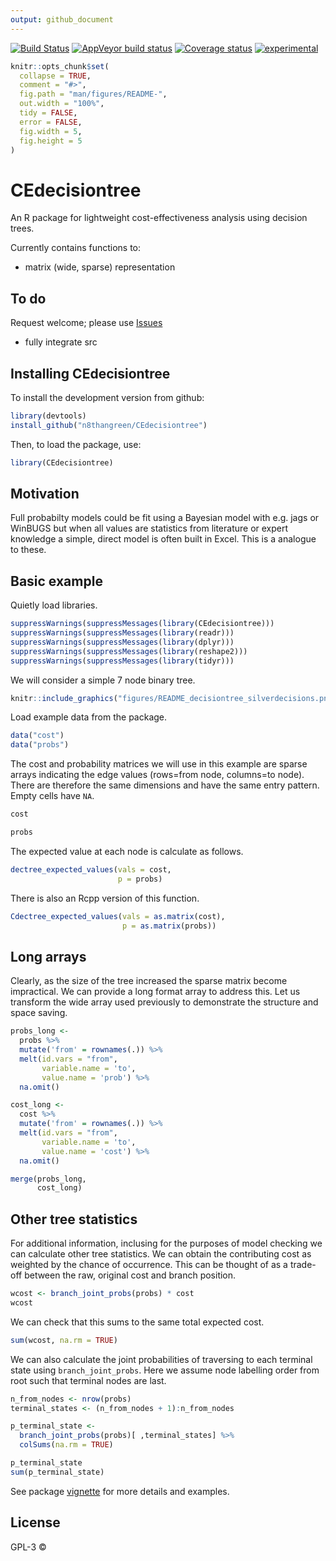 ```yaml
---
output: github_document
---
```


[![Build Status](https://travis-ci.org/n8thangreen/QALY.svg?branch=master)](https://travis-ci.org/n8thangreen/CEdecisiontree)
[![AppVeyor build status](https://ci.appveyor.com/api/projects/status/github/n8thangreen/QALY?branch=master&svg=true)](https://ci.appveyor.com/project/n8thangreen/CEdecisiontree)
[![Coverage status](https://codecov.io/gh/n8thangreen/QALY/branch/master/graph/badge.svg)](https://codecov.io/github/n8thangreen/CEdecisiontree?branch=master)
[![experimental](http://badges.github.io/stability-badges/dist/experimental.svg)](http://github.com/badges/stability-badges)


<!-- README.md is generated from README.Rmd. Please edit that file -->

```r
knitr::opts_chunk$set(
  collapse = TRUE,
  comment = "#>",
  fig.path = "man/figures/README-",
  out.width = "100%",
  tidy = FALSE,
  error = FALSE,
  fig.width = 5,
  fig.height = 5
)
```
# CEdecisiontree

An R package for lightweight cost-effectiveness analysis using decision trees.

Currently contains functions to:

- matrix (wide, sparse) representation

## To do
Request welcome; please use [Issues](https://github.com/n8thangreen/CEdecisiontree/issues)

- fully integrate src


## Installing CEdecisiontree

To install the development version from github:
```r
library(devtools)
install_github("n8thangreen/CEdecisiontree")
```

Then, to load the package, use:
```r
library(CEdecisiontree)
```


## Motivation
Full probabilty models could be fit using a Bayesian model with e.g. jags or WinBUGS but when all values are statistics from literature or expert knowledge a simple, direct model is often built in Excel. This is a analogue to these.


## Basic example

Quietly load libraries.
```r
suppressWarnings(suppressMessages(library(CEdecisiontree)))
suppressWarnings(suppressMessages(library(readr)))
suppressWarnings(suppressMessages(library(dplyr)))
suppressWarnings(suppressMessages(library(reshape2)))
suppressWarnings(suppressMessages(library(tidyr)))
```

We will consider a simple 7 node binary tree.

```r
knitr::include_graphics("figures/README_decisiontree_silverdecisions.png")
```


Load example data from the package. 
```r
data("cost")
data("probs")
```

The cost and probability matrices we will use in this example are sparse arrays indicating the edge values (rows=from node, columns=to node).
There are therefore the same dimensions and have the same entry pattern. Empty cells have `NA`.
```r
cost
```

```r
probs
```

The expected value at each node is calculate as follows.
```r
dectree_expected_values(vals = cost,
                        p = probs)
```

There is also an Rcpp version of this function.
```r
Cdectree_expected_values(vals = as.matrix(cost),
                         p = as.matrix(probs))
```


## Long arrays

Clearly, as the size of the tree increased the sparse matrix become impractical. We can provide a long format array to address this. Let us transform the wide array used previously to demonstrate the structure and space saving.
```r
probs_long <-
  probs %>%
  mutate('from' = rownames(.)) %>%
  melt(id.vars = "from",
       variable.name = 'to',
       value.name = 'prob') %>%
  na.omit()

cost_long <-
  cost %>%
  mutate('from' = rownames(.)) %>%
  melt(id.vars = "from",
       variable.name = 'to',
       value.name = 'cost') %>%
  na.omit()

merge(probs_long,
      cost_long)
```


## Other tree statistics
For additional information, inclusing for the purposes of model checking we can calculate other tree statistics.
We can obtain the contributing cost as weighted by the chance of occurrence. This can be thought of as a trade-off between the raw, original cost and branch position.

```r
wcost <- branch_joint_probs(probs) * cost
wcost
```

We can check that this sums to the same total expected cost.
```r
sum(wcost, na.rm = TRUE)
```

We can also calculate the joint probabilities of traversing to each terminal state using `branch_joint_probs`.
Here we assume node labelling order from root such that terminal nodes are last.

```r
n_from_nodes <- nrow(probs)
terminal_states <- (n_from_nodes + 1):n_from_nodes

p_terminal_state <-
  branch_joint_probs(probs)[ ,terminal_states] %>%
  colSums(na.rm = TRUE)

p_terminal_state
sum(p_terminal_state)
```




See package [vignette](http://htmlpreview.github.io/?https://github.com/n8thangreen/CEdecisiontree/blob/master/inst/doc/vignette_main.html) for more details and examples.

## License

GPL-3 © 
